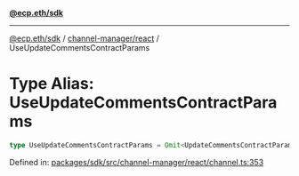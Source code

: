 [**@ecp.eth/sdk**](../../../index.mdx)

***

[@ecp.eth/sdk](/sdk-reference/index.mdx) / [channel-manager/react](/sdk-reference/channel-manager/react/index.mdx) / UseUpdateCommentsContractParams

# Type Alias: UseUpdateCommentsContractParams

```ts
type UseUpdateCommentsContractParams = Omit<UpdateCommentsContractParams, "writeContract">;
```

Defined in: [packages/sdk/src/channel-manager/react/channel.ts:353](https://github.com/ecp-eth/comments-monorepo/blob/main/packages/sdk/src/channel-manager/react/channel.ts#L353)
